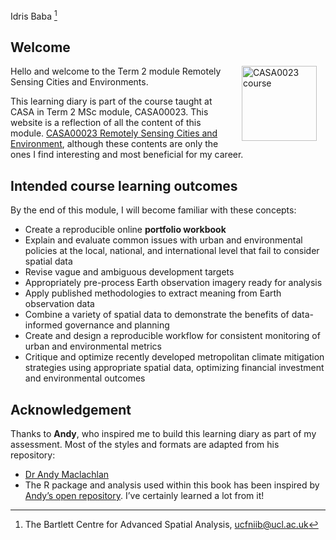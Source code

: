 
Idris Baba [^1]

[^1]: The Bartlett Centre for Advanced Spatial Analysis, [ucfniib\@ucl.ac.uk](mailto:ucfniib@ucl.ac.uk)

## Welcome {.unnumbered}

Hello <a href="https://www.ucl.ac.uk/bartlett/casa/"><img src="assets/casa_logo.jpg" alt="CASA0023 course" width="120" align="right" style="margin: 0 1em 0 1em"/></a> and welcome to the Term 2 module Remotely Sensing Cities and Environments.

This learning diary is part of the course taught at CASA in Term 2 MSc module, CASA00023. This website is a reflection of all the content of this module. [CASA00023 Remotely Sensing Cities and Environment](https://andrewmaclachlan.github.io/CASA0023), although these contents are only the ones I find interesting and most beneficial for my career.

## Intended course learning outcomes

By the end of this module, I will become familiar with these concepts:

-   Create a reproducible online **portfolio workbook**
-   Explain and evaluate common issues with urban and environmental policies at the local, national, and international level that fail to consider spatial data
-   Revise vague and ambiguous development targets
-   Appropriately pre-process Earth observation imagery ready for analysis
-   Apply published methodologies to extract meaning from Earth observation data
-   Combine a variety of spatial data to demonstrate the benefits of data-informed governance and planning
-   Create and design a reproducible workflow for consistent monitoring of urban and environmental metrics
-   Critique and optimize recently developed metropolitan climate mitigation strategies using appropriate spatial data, optimizing financial investment and environmental outcomes

## Acknowledgement {.unnumbered}

Thanks to **Andy**, who inspired me to build this learning diary as part of my assessment. Most of the styles and formats are adapted from his repository:

-   [Dr Andy Maclachlan](https://x.com/andymaclachlan)
-   The R package and analysis used within this book has been inspired by [Andy’s open repository](https://github.com/andrewmaclachlan). I've certainly learned a lot from it!
